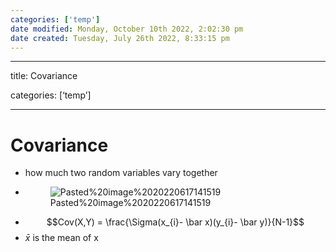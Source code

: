 ```yaml
---
categories: ['temp']
date modified: Monday, October 10th 2022, 2:02:30 pm
date created: Tuesday, July 26th 2022, 8:33:15 pm
---
```


---

title: Covariance

categories: ['temp']

---

# Covariance
- how much two random variables vary together
- ![Pasted%20image%2020220617141519](images/Pasted%20image%2020220617141519.png)
- $$Cov(X,Y) = \frac{\Sigma(x_{i}- \bar x)(y_{i}- \bar y)}{N-1}$$
- $\bar x$ is the mean of x



